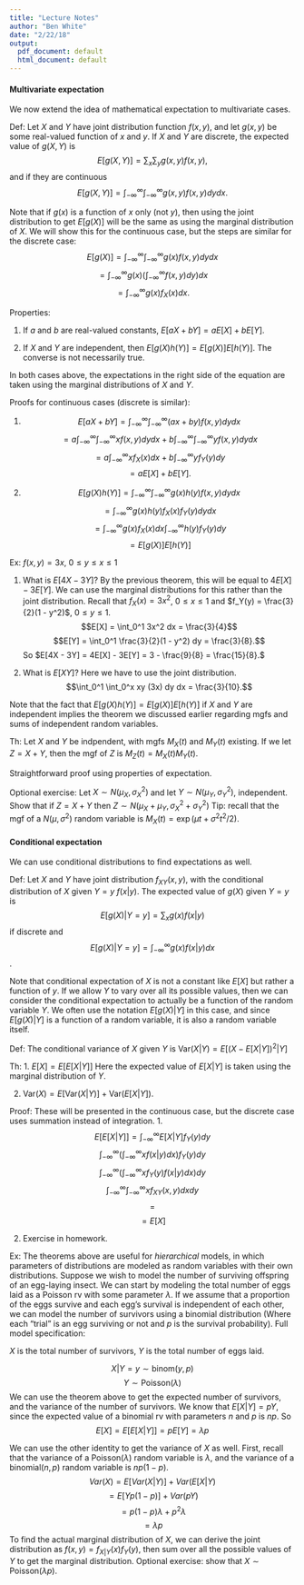 ```yaml
---
title: "Lecture Notes"
author: "Ben White"
date: "2/22/18"
output:
  pdf_document: default
  html_document: default
---
```


    
#### Multivariate expectation

We now extend the idea of mathematical expectation to multivariate cases.

Def: Let $X$ and $Y$ have joint distribution function $f(x,y)$, and let $g(x,y)$ be some real-valued function of $x$ and $y$. If $X$ and $Y$ are discrete, the expected value of $g(X,Y)$ is $$E[g(X,Y)] = \sum_x \sum_y g(x,y)f(x,y),$$ and if they are continuous $$E[g(X,Y)] = \int_{-\infty}^\infty \int_{-\infty}^\infty g(x,y)f(x,y) dy dx.$$

Note that if $g(x)$ is a function of $x$ only (not $y$), then using the joint distribution to get $E[g(X)]$ will be the same as using the marginal distribution of $X$. We will show this for the continuous case, but the steps are similar for the discrete case: $$E[g(X)] = \int_{-\infty}^{\infty} \int_{-\infty}^\infty g(x) f(x,y) dy dx$$ $$=\int_{-\infty}^\infty g(x) (\int_{-\infty}^\infty f(x,y) dy) dx$$ $$= \int_{-\infty}^\infty g(x)f_X(x)dx.$$

Properties:

1. If $a$ and $b$ are real-valued constants, $E[aX + bY] = aE[X] + bE[Y].$

2. If $X$ and $Y$ are independent, then $E[g(X)h(Y)] = E[g(X)]E[h(Y)]$. The converse is not necessarily true. 

In both cases above, the expectations in the right side of the equation are taken using the marginal distributions of $X$ and $Y$.

Proofs for continuous cases (discrete is similar): 

1. $$E[aX + bY] = \int_{-\infty}^\infty \int_{-\infty}^\infty (ax + by)f(x,y)dydx$$ $$= a\int_{-\infty}^\infty \int_{-\infty}^\infty xf(x,y)dydx  + b\int_{-\infty}^\infty \int_{-\infty}^\infty yf(x,y)dydx$$ $$= a \int_{-\infty}^\infty xf_X(x)dx + b \int_{-\infty}^\infty y f_Y(y) dy$$ $$=aE[X] + bE[Y].$$

2. $$E[g(X)h(Y)] = \int_{-\infty}^\infty \int_{-\infty}^\infty g(x)h(y)f(x,y) dy dx$$ $$= \int_{-\infty}^\infty g(x)h(y)f_X(x)f_Y(y) dy dx$$ $$=\int_{-\infty}^\infty g(x)f_X(x) dx \int_{-\infty}^\infty h(y)f_Y(y)dy$$ $$=E[g(X)]E[h(Y)]$$

Ex: $f(x,y) = 3x$, $0 \leq y \leq x \leq 1$ 

1. What is $E[4X - 3Y]$? By the previous theorem, this will be equal to $4E[X] - 3E[Y]$. We can use the marginal distributions for this rather than the joint distribution. Recall that $f_X(x) = 3x^2$, $0 \leq x \leq 1$ and $f_Y(y) = \frac{3}{2}(1 - y^2)$, $0 \leq y \leq 1$. 
 $$E[X] = \int_0^1 3x^2 dx = \frac{3}{4}$$ $$E[Y] = \int_0^1 \frac{3}{2}(1 - y^2) dy = \frac{3}{8}.$$ So $E[4X - 3Y] = 4E[X] - 3E[Y] = 3 - \frac{9}{8} = \frac{15}{8}.$
 
2. What is $E[XY]$? Here we have to use the joint distribution. $$\int_0^1 \int_0^x xy (3x) dy dx = \frac{3}{10}.$$

Note that the fact that $E[g(X)h(Y)] = E[g(X)]E[h(Y)]$ if $X$ and $Y$ are independent implies the theorem we discussed earlier regarding mgfs and sums of independent random variables.

Th: Let $X$ and $Y$ be indpendent, with mgfs $M_X(t)$ and $M_Y(t)$ existing. If we let $Z = X+Y$, then the mgf of $Z$ is $M_Z(t) = M_X(t)M_Y(t).$

Straightforward proof using properties of expectation.

Optional exercise: Let $X \sim N(\mu_X, \sigma_X^2)$ and let $Y \sim N(\mu_Y, \sigma^2_Y)$, independent. Show that if $Z = X+Y$ then $Z \sim N(\mu_X + \mu_Y, \sigma^2_X + \sigma^2_Y)$ Tip: recall that the mgf of a $N(\mu, \sigma^2)$ random variable is $M_X(t) = \exp(\mu t + \sigma^2 t^2/2)$.

#### Conditional expectation

We can use conditional distributions to find expectations as well. 

Def: Let $X$ and $Y$ have joint distribution $f_{XY}(x,y)$, with the conditional distribution of $X$ given $Y = y$ $f(x|y)$. The expected value of $g(X)$ given $Y = y$ is $$E[g(X)|Y = y] =  \sum_x g(x) f(x|y)$$ if discrete and $$E[g(X)|Y = y] =  \int_{-\infty}^\infty g(x) f(x|y) dx$$.

Note that conditional expectation of $X$ is not a constant like $E[X]$ but rather a function of $y$. If we allow $Y$ to vary over all its possible values, then we can consider the conditional expectation to actually be a function of the random variable $Y$. We often use the notation $E[g(X)|Y]$ in this case, and since $E[g(X)|Y]$ is a function of a random variable, it is also a random variable itself. 

Def: The conditional variance of $X$ given $Y$ is $\text{Var}(X|Y) = E[(X-E[X|Y])^2|Y]$

Th: 
1. $E[X] = E[E[X|Y]]$ Here the expected value of $E[X|Y]$ is taken using the marginal distribution of $Y$.

2. $\text{Var}(X) = E[\text{Var}(X|Y)] + \text{Var}(E[X|Y])$.

Proof: 
These will be presented in the continuous case, but the discrete case uses summation instead of integration.
1. $$E[E[X|Y]] = \int_{-\infty}^\infty E[X|Y] f_Y(y) dy$$ $$\int_{-\infty}^\infty (\int_{-\infty}^\infty x f(x|y) dx) f_Y(y) dy$$ $$\int_{-\infty}^\infty (\int_{-\infty}^\infty x f_Y(y)f(x|y) dx) dy$$ $$\int_{-\infty}^\infty \int_{-\infty}^\infty x f_{XY}(x,y) dx dy$$ $$= $$  $$= E[X]$$

2. Exercise in homework.

Ex: The theorems above are useful for *hierarchical* models, in which parameters of distributions are modeled as random variables with their own distributions. Suppose we wish to model the number of surviving offspring of an egg-laying insect. We can start by modeling the total number of eggs laid as a Poisson rv with some parameter $\lambda$. If we assume that a proportion of the eggs survive and each egg's survival is independent of each other, we can model the number of survivors using a binomial distribution (Where each "trial" is an egg surviving or not and $p$ is the survival probability). Full model specification: 

$X$ is the total number of survivors, $Y$ is the total number of eggs laid. 

$$X|Y=y \sim \text{binom}(y,p)$$
$$Y \sim \text{Poisson}(\lambda)$$
We can use the theorem above to get the expected number of survivors, and the variance of the number of survivors. We know that $E[X|Y] = pY$, since the expected value of a binomial rv with parameters $n$ and $p$ is $np$. So $$E[X] = E[E[X|Y]] = pE[Y] = \lambda p$$

We can use the other identity to get the variance of $X$ as well. First, recall that the variance of a Poisson($\lambda$) random variable is $\lambda$, and the variance of a binomial$(n,p)$ random variable is $np(1-p)$. $$Var(X) = E[Var(X|Y)] + Var(E[X|Y)$$ $$= E[Yp(1-p)] + Var(pY)$$ $$= p(1-p)\lambda + p^2\lambda$$ $$=\lambda p$$ To find the actual marginal distribution of $X$, we can derive the joint distribution as $f(x,y) = f_{X|Y}(x)f_Y(y)$, then sum over all the possible values of $Y$ to get the marginal distribution. Optional exercise: show that $X \sim \text{Poisson}(\lambda p)$.
